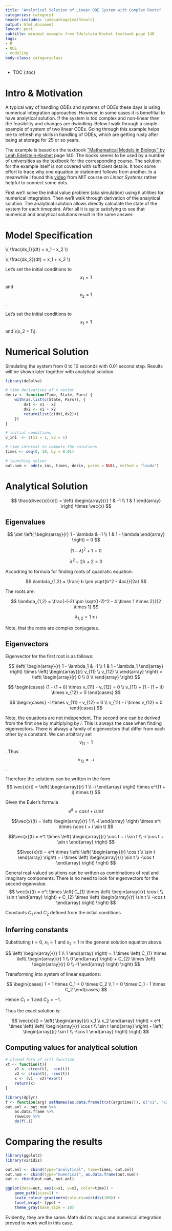 ```yaml
---
title: "Analytical Solution of Linear ODE System with Complex Roots"
categories: category1
header-includes: \usepackage{mathtools}
output: html_document
layout: post
subtitle: minimal example from Edelstein-Keshet textbook page 140
tags:
- R
- ODE
- modeling
body-class: categoryclass
---
```


* TOC
{:toc}


# Intro & Motivation
A typical way of handling ODEs and systems of ODEs these days is using numerical
integration approaches. However, in some cases it is benefitial to have 
analytical solution. If the system is too complex and non-linear then the 
feasibility and changes are dwindling. Below I walk through a simple example of
system of two linear ODEs. Going through this example helps me to refresh my
skills in handling of ODEs, which are getting rusty after being at storage for 
25 or so years.

The example is based on the textbook 
["Mathematical Models in Biology" by Leah Edelstein-Keshet](https://books.google.com/books/about/Mathematical_Models_in_Biology.html?id=jQwzRx3edvkC) page 140. The books seems to be used by a number of 
universities as the textbook for the corresponding course. The solution for the
example itself is not covered with sufficient details. It took some effort to
trace why one equation or statement follows from another. In a meanwhile I
found this [video](https://www.youtube.com/watch?v=TRVS5Wo9LoM) from MIT
course on *Linear Systems* rather helpful to connect some dots.

First we'll solve the initial value problem (aka simulation) using `R` 
utilities for numerical integration. Then we'll walk through derivation of the
analytical solution. The analytical solution allows directly calculate
the state of the system for each timepoint. After all it is quite 
satisfying to see that numerical and analytical solutions 
result in the same answer.


# Model Specification

\\( \\frac{dx_1}{dt} = x_1 - x_2 \\)
<!-- $$ \frac{dx_1}{dt} = x_1 - x_2 $$ -->

<!-- \\[ \\frac{dx_1}{dt} = x_1 - x_2 \\] -->

\\( \\frac{dx_2}{dt} = x_1 + x_2 \\)
<!-- $$ \frac{dx_2}{dt} = x_1 + x_2 $$ -->

Let's set the initial conditions to $$x_1 = 1$$ and $$x_2 = 1$$.

Let's set the initial conditions to $$x_1 = 1$$ and \\(x_2 = 1\\).



# Numerical Solution

Simulating the system from 0 to 10 seconds with 0.01 second step. 
Results will be shown later together with analytical solution.

```r
library(deSolve)

# time derivatives of x vector
deriv <- function(Time, State, Pars) {
    with(as.list(c(State, Pars)), {
        dx1 <- x1 - x2
        dx2 <- x1 + x2
        return(list(c(dx1,dx2)))
    })
}

# initial conditions
v_ini  <- c(x1 = 1, x2 = 1)

# time interval to compute the solutions
times <- seq(0, 10, by = 0.01)

# launching solver
out.num <- ode(v_ini, times, deriv, parms = NULL, method = "lsoda")
```


# Analytical Solution

$$
\frac{d\vec{x}}{dt} =
\left( \begin{array}{r}
1 & -1 \\
1 & 1
\end{array} \right) 
\times \vec{x}
$$

## Eigenvalues

$$
\det
\left( \begin{array}{r}
1 - \lambda & -1 \\
1 & 1 - \lambda
\end{array} \right)
= 0
$$

$$ (1 - \lambda)^2 + 1 = 0 $$

$$ \lambda^2 - 2 \lambda + 2 = 0 $$

Accodring to formula for finding roots of quadratic equation:

$$ \lambda_{1,2} = \frac{-b \pm \sqrt{b^2 - 4ac}}{2a} $$

The roots are:

$$ \lambda_{1,2} = \frac{-(-2) \pm \sqrt{(-2)^2 - 4 \times 1 \times 2}}{2 \times 1} $$

$$ \lambda_{1,2} = 1 \pm i $$

Note, that the roots are complex conjugates.

## Eigenvectors

Eigenvector for the first root is as follows:

$$
\left( \begin{array}{r}
1 - \lambda_1 & -1 \\
1 & 1 - \lambda_1
\end{array} \right) \times
\left( \begin{array}{r}
v_{11} \\
v_{12} \\
\end{array} \right) =
\left( \begin{array}{r}
0 \\
0 \\
\end{array} \right)
$$

$$ \begin{cases}
(1 - (1 + i)) \times v_{11} - v_{12} = 0 \\
v_{11} + (1 - (1 + i)) \times v_{12} = 0
\end{cases}
$$

$$ \begin{cases}
-i \times v_{11} - v_{12} = 0 \\
v_{11} - i \times v_{12} = 0
\end{cases}
$$

Note, the equations are not independent. The second one can be derived from the
first one by multiplying by $i$. This is always the case when finding 
eigenvectors. There is always a family of eigenvectors that differ from each
other by a constant. We can arbitrary set $$v_{11} = 1$$.
Thus $$v_{12} = -i$$.

Therefore the solutions can be written in the form
$$ 
\vec{x}(t) = 
\left( \begin{array}{r}
1 \\
-i
\end{array} \right)
\times
e^{(1 + i) \times t}
$$

Given the Euler's formula
$$e^{it} = \cos t + i \sin t$$

$$\vec{x}(t) = 
\left( \begin{array}{r}
1 \\
-i
\end{array} \right)
\times e^t \times (\cos t + i \sin t)
$$

$$\vec{x}(t) = 
e^t \times
\left( \begin{array}{r}
\cos t + i \sin t \\
-i \cos t + \sin t
\end{array} \right)
$$

$$\vec{x}(t) = 
e^t \times
\left(
    \left( \begin{array}{r}
    \cos t \\
    \sin t
    \end{array} \right)
+
i \times
    \left( \begin{array}{r}
    \sin t \\
    -\cos t
    \end{array} \right)
\right)
$$

General real-valued solutions can be written as combinations of real and
imaginary components. There is no need to look for eigenvectors for the 
second eigenvalue.
$$
\vec{x}(t) = 
e^t \times
\left(
    C_{1} \times
    \left( \begin{array}{r}
    \cos t \\
    \sin t
    \end{array} \right)
+
    C_{2} \times
    \left( \begin{array}{r}
    \sin t \\
    -\cos t
    \end{array} \right)
\right)
$$

Constants $C_1$ and $C_2$ defined from the initial conditions.

## Inferring constants
Substituting $t = 0$, $x_1 = 1$ and $x_2 = 1$ in the general solution 
equation above.

$$
\left( \begin{array}{r}
1 \\
1
\end{array} \right)
= 
1 \times
\left(
    C_{1} \times
    \left( \begin{array}{r}
    1 \\
    0
    \end{array} \right)
+
    C_{2} \times
    \left( \begin{array}{r}
    0 \\
    -1
    \end{array} \right)
\right)
$$

Transforming into system of linear equations:

$$ \begin{cases}
1 = 1 \times C_1 + 0 \times C_2 \\
1 = 0 \times C_1 - 1 \times C_2
\end{cases}
$$

Hence $C_1 = 1$ and $C_2 = -1$.

Thus the exact solution is:

$$
\vec{x}(t) = 
\left( \begin{array}{r}
x_1 \\
x_2
\end{array} \right) =
e^t \times
\left(
    \left( \begin{array}{r}
    \cos t \\
    \sin t
    \end{array} \right)
-
    \left( \begin{array}{r}
    \sin t \\
    -\cos t
    \end{array} \right)
\right)
$$


## Computing values for analytical solution
```r

# closed form of x(t) function
xt <- function(t){
    v1 <- c(cos(t),  sin(t))
    v2 <- c(sin(t), -cos(t))
    x <- (v1 - v2)*exp(t)
    return(x)
}

library(dplyr)
f <- function(arg) setNames(as.data.frame(t(xt(arg$time))), c("x1", "x2"))
out.anl <- out.num %>%
    as.data.frame %>%
    rowwise %>%
    do(f(.))
```


# Comparing the results
```r
library(ggplot2)
library(viridis)

out.anl <- cbind(type="analytical", time=times, out.anl)
out.num <- cbind(type="numerical", as.data.frame(out.num))
out <- rbind(out.num, out.anl)

ggplot(data=out, aes(x=x1, y=x2, color=time)) +
    geom_path(size=1) + 
    scale_colour_gradientn(colours=viridis(100)) +
    facet_wrap(~ type) +
    theme_gray(base_size = 18)
```

Evidently, they are the same. Math did its magic and numerical integration
proved to work well in this case.

